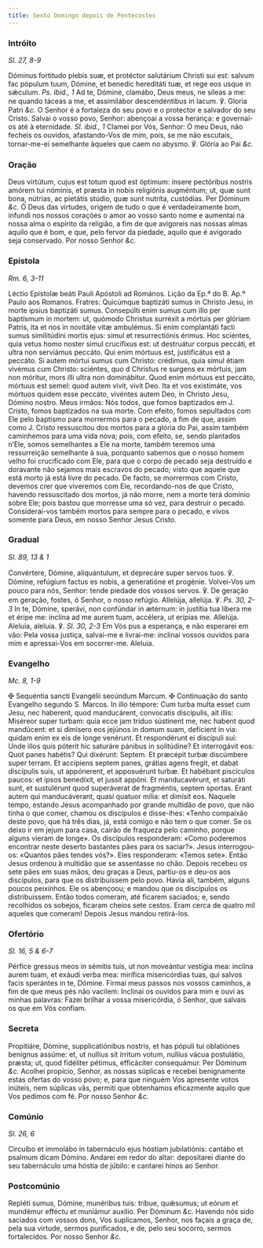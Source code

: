 ```yaml
---
title: Sexto Domingo depois de Pentecostes
---
```


### Intróito

_Sl. 27, 8-9_

<div class="grid grid-cols-2 gap-5">
  <span class="text-justify">
    Dóminus fortitudo plebis suæ, et protéctor salutárium Christi sui est:
    salvum fac pópulum tuum, Dómine, et benedic hereditáti tuæ, et rege eos
    usque in sǽculum. <em>Ps. ibid., 1</em> Ad te, Dómine, clamábo, Deus meus,
    ne síleas a me: ne quando táceas a me, et assimilábor descendéntibus in
    lacum. ℣. Gloria Patri <em>&c.</em>
  </span>
  <span class="text-justify">
    O Senhor é a fortaleza do seu povo e o protector e salvador do seu Cristo.
    Salvai o vosso povo, Senhor: abençoai a vossa herança: e governai-os até à
    eternidade. <em>Sl. ibid., 1</em> Clamei por Vós, Senhor: Ó meu Deus, não
    fecheis os ouvidos, afastando-Vos de mim, pois, se me não escutais,
    tornar-me-ei semelhante àqueles que caem no abysmo. ℣. Glória ao Pai
    <em>&c.</em>
  </span>
</div>

### Oração

<div class="grid grid-cols-2 gap-5">
  <span class="text-justify">
    Deus virtútum, cujus est totum quod est óptimum: ínsere pectóribus nostris
    amórem tui nóminis, et præsta in nobis religiónis augméntum; ut, quæ sunt
    bona, nútrias, ac pietátis stúdio, quæ sunt nutríta, custódias. Per Dóminum
    <em>&c.</em>
  </span>
  <span class="text-justify">
    Ó Deus das virtudes, origem de tudo o que é verdadeiramente bom, infundi nos
    nossos corações o amor ao vosso santo nome e aumentai na nossa alma o
    espírito da religião, a fim de que avigoreis nas nossas almas aquilo que é
    bom, e que, pelo fervor da piedade, aquilo que é avigorado seja conservado.
    Por nosso Senhor <em>&c.</em>
  </span>
</div>

### Epístola

_Rm. 6, 3-11_

<div class="grid grid-cols-2 gap-5">
  <span class="text-justify">
    Léctio Epístolæ beáti Pauli Apóstoli ad Romános.
  </span>
  <span class="text-justify">Lição da Ep.ª do B. Ap.º Paulo aos Romanos.</span>
  <span class="text-justify">
    Fratres: Quicúmque baptizáti sumus in Christo Jesu, in morte ipsíus
    baptizáti sumus. Consepúlti enim sumus cum illo per baptísmum in mortem: ut,
    quómodo Christus surréxit a mórtuis per glóriam Patris, ita et nos in
    novitáte vitæ ambulémus. Si enim complantáti facti sumus similitúdini mortis
    ejus: simul et resurrectiónis érimus. Hoc sciéntes, quia vetus homo noster
    simul crucifíxus est: ut destruátur corpus peccáti, et ultra non serviámus
    peccáto. Qui enim mórtuus est, justificátus est a peccáto. Si autem mórtui
    sumus cum Christo: crédimus, quia simul étiam vivémus cum Christo: sciéntes,
    quo d Christus re surgens ex mórtuis, jam non móritur, mors illi ultra non
    dominábitur. Quod enim mórtuus est peccáto, mórtuus est semel: quod autem
    vivit, vivit Deo. Ita et vos existimáte, vos mórtuos quidem esse peccáto,
    vivéntes autem Deo, in Christo Jesu, Dómino nostro.
  </span>
  <span class="text-justify">
    Meus irmãos: Nós todos, que fomos baptizados em J. Cristo, fomos baptizados
    na sua morte. Com efeito, fomos sepultados com Ele pelo baptismo para
    morrermos para o pecado, a fim de que, assim como J. Cristo ressuscitou dos
    mortos para a glória do Pai, assim também caminhemos para uma vida nova;
    pois, com efeito, se, sendo plantados n’Ele, somos semelhantes a Ele na
    morte, também teremos uma ressurreição semelhante à sua, porquanto sabemos
    que o nosso homem velho foi crucificado com Ele, para que o corpo de pecado
    seja destruído e doravante não sejamos mais escravos do pecado; visto que
    aquele que está morto já está livre do pecado. De facto, se morrermos com
    Cristo, devemos crer que viveremos com Ele, recordando-nos de que Cristo,
    havendo ressuscitado dos mortos, já não morre, nem a morte terá domínio
    sobre Ele; pois bastou que morresse uma só vez, para destruir o pecado.
    Considerai-vos também mortos para sempre para o pecado, e vivos somente para
    Deus, em nosso Senhor Jesus Cristo.
  </span>
</div>

### Gradual

_Sl. 89, 13 & 1_

<div class="grid grid-cols-2 gap-5">
  <span class="text-justify">
    Convértere, Dómine, aliquántulum, et deprecáre super servos tuos. ℣. Dómine,
    refúgium factus es nobis, a generatióne et progénie.
  </span>
  <span class="text-justify">
    Volvei-Vos um pouco para nós, Senhor: tende piedade dos vossos servos. ℣. De
    geração em geração, fostes, ó Senhor, o nosso refúgio.
  </span>
  <span class="text-justify">
    Allelúja, allelúja. ℣. <em>Ps. 30, 2-3</em> In te, Dómine, sperávi, non
    confúndar in ætérnum: in justítia tua líbera me et éripe me: inclína ad me
    aurem tuam, accélera, ut erípias me. Allelúja.
  </span>
  <span class="text-justify">
    Aleluia, aleluia. ℣. <em>Sl. 30, 2-3</em> Em Vós pus a esperança, e não
    esperarei em vão: Pela vossa justiça, salvai-me e livrai-me: inclinai vossos
    ouvidos para mim e apressai-Vos em socorrer-me. Aleluia.
  </span>
</div>

### Evangelho

_Mc. 8, 1-9_

<div class="grid grid-cols-2 gap-5">
  <span class="text-justify">
    <span class="text-red-500">✠</span> Sequéntia sancti Evangélii secúndum
    Marcum.
  </span>
  <span class="text-justify">
    <span class="text-red-500">✠</span> Continuação do santo Evangelho segundo
    S. Marcos.
  </span>
  <span class="text-justify">
    In illo témpore: Cum turba multa esset cum Jesu, nec haberent, quod
    manducárent, convocatis discípulis, ait illis: Miséreor super turbam: quia
    ecce jam tríduo sústinent me, nec habent quod mandúcent: et si dimísero eos
    jejúnos in domum suam, defícient in via: quidam enim ex eis de longe
    venérunt. Et respondérunt ei discípuli sui: Unde illos quis póterit hic
    saturáre pánibus in solitúdine? Et interrogávit eos: Quot panes habétis? Qui
    dixérunt: Septem. Et præcépit turbæ discúmbere super terram. Et accípiens
    septem panes, grátias agens fregit, et dabat discípulis suis, ut appónerent,
    et apposuérunt turbæ. Et habébant piscículos paucos: et ipsos benedíxit, et
    jussit appóni. Et manducavérunt, et saturáti sunt, et sustulérunt quod
    superáverat de fragméntis, septem sportas. Erant autem qui manducáverant,
    quasi quatuor mília: et dimísit eos.
  </span>
  <span class="text-justify">
    Naquele tempo, estando Jesus acompanhado por grande multidão de povo, que
    não tinha o que comer, chamou os discípulos e disse-lhes: «Tenho compaixão
    deste povo, que há três dias, já, está comigo e não tem o que comer. Se os
    deixo ir em jejum para casa, cairão de fraqueza pelo caminho, porque alguns
    vieram de longe». Os discípulos responderam: «Como poderemos encontrar neste
    deserto bastantes pães para os saciar?». Jesus interrogou-os: «Quantos pães
    tendes vós?». Eles responderam: «Temos sete». Então Jesus ordenou à multidão
    que se assentasse no chão. Depois recebeu os sete pães em suas mãos, deu
    graças a Deus, partiu-os e deu-os aos discípulos, para que os distribuíssem
    pelo povo. Havia ali, também, alguns poucos peixinhos. Ele os abençoou; e
    mandou que os discípulos os distribuíssem. Então todos comeram, até ficarem
    saciados; e, sendo recolhidos os sobejos, ficaram cheios sete cestos. Eram
    cerca de quatro mil aqueles que comeram! Depois Jesus mandou retirá-los.
  </span>
</div>

### Ofertório

_Sl. 16, 5 & 6-7_

<div class="grid grid-cols-2 gap-5">
  <span class="text-justify">
    Pérfice gressus meos in sémitis tuis, ut non moveántur vestígia mea: inclína
    aurem tuam, et exáudi verba mea: mirífica misericórdias tuas, qui salvos
    facis sperántes in te, Dómine.
  </span>
  <span class="text-justify">
    Firmai meus passos nos vossos caminhos, a fim de que meus pés não vacilem:
    Inclinai os ouvidos para mim e ouvi as minhas palavras: Fazei brilhar a
    vossa misericórdia, ó Senhor, que salvais os que em Vós confiam.
  </span>
</div>

### Secreta

<div class="grid grid-cols-2 gap-5">
  <span class="text-justify">
    Propitiáre, Dómine, supplicatiónibus nostris, et has pópuli tui oblatiónes
    benígnus assúme: et, ut nullíus sit írritum votum, nullíus vácua postulátio,
    præsta; ut, quod fidéliter pétimus, efficáciter consequámur. Per Dóminum
    <em>&c.</em>
  </span>
  <span class="text-justify">
    Acolhei propício, Senhor, as nossas súplicas e recebei benignamente estas
    ofertas do vosso povo; e, para que ninguém Vos apresente votos inúteis, nem
    súplicas vãs, permiti que obtenhamos eficazmente aquilo que Vos pedimos com
    fé. Por nosso Senhor <em>&c.</em>
  </span>
</div>

### Comúnio

_Sl. 26, 6_

<div class="grid grid-cols-2 gap-5">
  <span class="text-justify">
    Circuíbo et immolábo in tabernáculo ejus hóstiam jubilatiónis: cantábo et
    psalmum dicam Dómino.
  </span>
  <span class="text-justify">
    Andarei em redor do altar: depositarei diante do seu tabernáculo uma hóstia
    de júbilo: e cantarei hinos ao Senhor.
  </span>
</div>

### Postcomúnio

<div class="grid grid-cols-2 gap-5">
  <span class="text-justify">
    Repléti sumus, Dómine, munéribus tuis: tríbue, quǽsumus; ut eórum et
    mundémur efféctu et muniámur auxílio. Per Dóminum <em>&c.</em>
  </span>
  <span class="text-justify">
    Havendo nós sido saciados com vossos dons, Vos suplicamos, Senhor, nos
    façais a graça de, pela sua virtude, sermos purificados, e de, pelo seu
    socorro, sermos fortalecidos. Por nosso Senhor <em>&c.</em>
  </span>
</div>
